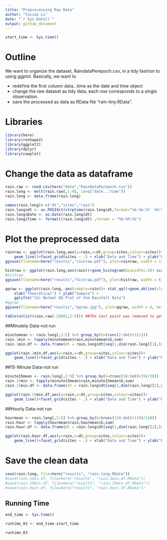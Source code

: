 ```yaml
---
title: "Preprocessing Raw Data"
author: "Yuxiao Li"
date: "`r Sys.Date()`"
output: github_document
---
```


```r
start_time <- Sys.time()
```

# Outline

We want to organize the dataset, RaindataPerepoch.csv,
in a tidy fashion to using ggplot. 
Basically, we want to

* redefine the first column data...time as the date and time object
* change the raw dataset as tidy data, each row corresponds to a single observation.
* save the processed as data as RData
file "rain-tiny.RData".

# Libraries

```r

library(here)
library(reshape2)
library(ggplot2)
library(dplyr)
library(cowplot)
```

# Change the data as dataframe
```r

rain.raw <- read.csv(here("data","RaindataPerepoch.csv"))
rain.long <- melt(rain.raw[,1:9], id=c("date...time"))
rain.long <- data.frame(rain.long)

names(rain.long)<-c("dt","sites","rain")
rain.long$dt <- as.POSIXct(strptime(rain.long$dt,format="%d.%m.%Y  %H:%M:%S"))
rain.long$Date <- as.Date(rain.long$dt)
rain.long$Time <- format((rain.long$dt) ,format = "%H:%M:%S")
```

# Plot the preprocessed data

```r
rainraw <- ggplot(rain.long,aes(y=rain,x=dt,group=sites,colour=sites))+
    geom_line()+facet_grid(sites ~ .) + xlab("Data and Time") + ylab("Rainfall Amount")+ ggtitle(" Eight time series of rainfall amounts inside the Univeristy of Lausanne")
ggsave(filename=here("results","rainraw.pdf"), plot=rainraw, width = 11, height = 9)

```

```r
histraw <- ggplot(rain.long,aes(rain))+geom_histogram(binwidth=.5)+ scale_y_sqrt() + xlab("Rainfall Amount") + ylab("Frequency") + ggtitle("(a) Histograms of the Rainfall Data")
#histraw 
ggsave(filename=here("results","histraw.pdf"), plot=histraw, width = 6, height = 5)
```

```r
qqraw <- ggplot(rain.long, aes(sample=rain))+ stat_qq()+geom_abline(slope=1, intercept=0) +
    xlab("Theoretical") + ylab("Sample") +
    ggtitle("(b) Normal QQ Plot of the Rainfall Data")
#qqraw
ggsave(filename=here("results","qqraw.jpg"), plot=qqraw, width = 6, height = 5)
```

```r
table(unlist(rain.raw[-28801,2:9])) ##The last point was removed to get 10-day data
```



##Minutely Data-not run
```r
minutemean <- rain.long[,2:5] %>% group_by(G=trunc(2:(n()+1)/2))
rain.1min <- tapply(minutemean$rain,minutemean$G,sum)
rain.1min.df <- data.frame(dt = rain.long$dt[seq(1,dim(rain.long)[1],by=2)],sites = rain.long$sites[seq(1,dim(rain.long)[1],by=2)],rain = rain.1min)

ggplot(rain.1min.df,aes(y=rain,x=dt,group=sites,colour=sites))+
    geom_line()+facet_grid(sites ~ .) + xlab("Data and Time") + ylab("Rainfall Amount")
```

##15-Minute Data-not run
```r
minute15mean <- rain.long[,2:5] %>% group_by(G=trunc(30:(n()+29)/30))
rain.15min <- tapply(minute15mean$rain,minute15mean$G,sum)
rain.15min.df <- data.frame(dt = rain.long$dt[seq(1,dim(rain.long)[1],by=30)],sites = rain.long$sites[seq(1,dim(rain.long)[1],by=30)],rain = rain.15min)

ggplot(rain.15min.df,aes(y=rain,x=dt,group=sites,colour=sites))+
    geom_line()+facet_grid(sites ~ .) + xlab("Data and Time") + ylab("Rainfall Amount")
```


##Hourly Data-not run
```r
hourmean <- rain.long[,2:5] %>% group_by(G=trunc(120:(n()+119)/120))
rain.hour <- tapply(hourmean$rain,hourmean$G,sum)
rain.hour.df <- data.frame(dt = rain.long$dt[seq(1,dim(rain.long)[1],by=120)],sites = rain.long$sites[seq(1,dim(rain.long)[1],by=120)],rain = rain.hour)

ggplot(rain.hour.df,aes(y=rain,x=dt,group=sites,colour=sites))+
    geom_line()+facet_grid(sites ~ .) + xlab("Data and Time") + ylab("Rainfall Amount")
```

# Save the clean data

```r
save(rain.long, file=here("results", "rain.long.RData"))
#save(rain.1min.df, file=here("results", "rain.1min.df.RData"))
#save(rain.15min.df, file=here("results", "rain.15min.df.RData"))
#save(rain.hour.df, file=here("results", "rain.hour.df.RData"))
```

## Running Time

```r
end_time <- Sys.time()

runtime_03 <- end_time-start_time

runtime_03
```